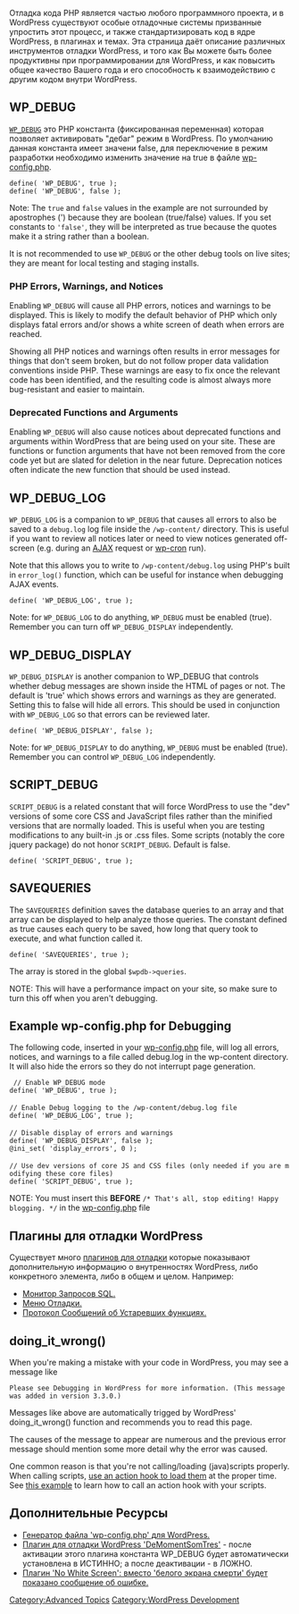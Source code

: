 {{Languages|
{{en|Debugging in WordPress}}
{{ru|Отладка WordPress}}
{{es|Depurar en WordPress}}
{{fr|Débogage dans WordPress}}
{{hr|Ispitivanje kvarova u WordPressu}}
{{it|Debug in WordPress}}
{{ja|WordPressでのデバッグ}}
{{pt-br|Depuração no WordPress}}
}}

Отладка кода PHP является частью любого программного проекта, и в WordPress существуют особые отладочные системы призванные упростить этот процесс, и также стандартизировать код в ядре WordPress, в плагинах и темах. Эта страница даёт описание различных инструментов отладки WordPress, и того как Вы можете быть более продуктивны при программировании для WordPress, и как повысить общее качество Вашего года и его способность к взаимодействию с другим кодом внутри WordPress.

{{Note|Не существует обязательного требования обращать внимание на значение константы <tt>WP_DEBUG</tt> в коде плагинов и тем. Но мы '''настоятельно рекомендуем''' всем разработчикам тем и плагинов всё таки использовать режим <tt>WP_DEBUG</tt> при написании кода, который они планируют выпустить публично. Если Ваш плагин или тема не совместима с <tt>WP_DEBUG</tt>, то все сообщения об ошибках, предупреждениях и т.п. будут не доступны для других разработчиков, которые хотели бы использовать Ваш код. Кроме того, такая тема не будет допущена к подвижения через официальные [[Theme_Review#PHP.2C_JS.2C_CSS.2C_HTML|иструменты WordPress]].}}

== WP_DEBUG ==

<tt>[[WP_DEBUG]]</tt> это PHP константа (фиксированная переменная) которая позволяет активировать "дебаг" режим в WordPress. По умолчанию данная константа имеет значени false, для переключение в режим разработки необходимо изменить значение на true в файле [[Editing_wp-config.php|wp-config.php]].

 define( 'WP_DEBUG', true );
 define( 'WP_DEBUG', false );

Note: The <tt>true</tt> and <tt>false</tt> values in the example are not surrounded by apostrophes (') because they are boolean (true/false) values. If you set constants to <tt>'false'</tt>, they will be interpreted as true because the quotes make it a string rather than a boolean.

It is not recommended to use <tt>WP_DEBUG</tt> or the other debug tools on live sites; they are meant for local testing and staging installs. 

===PHP Errors, Warnings, and Notices===
Enabling <tt>WP_DEBUG</tt> will cause all PHP errors, notices and warnings to be displayed. This is likely to modify the default behavior of PHP which only displays fatal errors and/or shows a white screen of death when errors are reached.

Showing all PHP notices and warnings often results in error messages for things that don't seem broken, but do not follow proper data validation conventions inside PHP. These warnings are easy to fix once the relevant code has been identified, and the resulting code is almost always more bug-resistant and easier to maintain.

===Deprecated Functions and Arguments===
Enabling <tt>WP_DEBUG</tt> will also cause notices about deprecated functions and arguments within WordPress that are being used on your site. These are functions or function arguments that have not been removed from the core code yet but are slated for deletion in the near future. Deprecation notices often indicate the new function that should be used instead.

== WP_DEBUG_LOG==

<tt>WP_DEBUG_LOG</tt> is a companion to <tt>WP_DEBUG</tt> that causes all errors to also be saved to a <tt>debug.log</tt> log file inside the <tt>/wp-content/</tt> directory. This is useful if you want to review all notices later or need to view notices generated off-screen (e.g. during an [[AJAX_in_Plugins|AJAX]] request or [[Function_Reference/wp_schedule_event|wp-cron]] run).

Note that this allows you to write to <tt>/wp-content/debug.log</tt> using PHP's built in <tt>error_log()</tt> function, which can be useful for instance when debugging AJAX events.

 define( 'WP_DEBUG_LOG', true );

Note: for <tt>WP_DEBUG_LOG</tt> to do anything, <tt>WP_DEBUG</tt> must be enabled (true).  Remember you can turn off <tt>WP_DEBUG_DISPLAY</tt> independently.

==WP_DEBUG_DISPLAY==

<tt>WP_DEBUG_DISPLAY</tt> is another companion to WP_DEBUG that controls whether debug messages are shown inside the HTML of pages or not. The default is 'true' which shows errors and warnings as they are generated. Setting this to false will hide all errors. This should be used in conjunction with <tt>WP_DEBUG_LOG</tt> so that errors can be reviewed later. 

 define( 'WP_DEBUG_DISPLAY', false );

Note: for <tt>WP_DEBUG_DISPLAY</tt> to do anything, <tt>WP_DEBUG</tt> must be enabled (true).  Remember you can control <tt>WP_DEBUG_LOG</tt> independently.

== SCRIPT_DEBUG==

<tt>SCRIPT_DEBUG</tt> is a related constant that will force WordPress to use the "dev" versions of some core CSS and JavaScript files rather than the minified versions that are normally loaded. This is useful when you are testing modifications to any built-in .js or .css files. Some scripts (notably the core jquery package) do not honor <tt>SCRIPT_DEBUG</tt>. Default is false.

 define( 'SCRIPT_DEBUG', true );

== SAVEQUERIES==

The <tt>SAVEQUERIES</tt> definition saves the database queries to an array and that array can be displayed to help analyze those queries. The constant defined as true causes each query to be saved, how long that query took to execute, and what function called it.

 define( 'SAVEQUERIES', true );

The array is stored in the global <tt>$wpdb->queries</tt>.

NOTE: This will have a performance impact on your site, so make sure to turn this off when you aren't debugging.

== Example wp-config.php for Debugging ==
The following code, inserted in your [[Editing_wp-config.php|wp-config.php]] file, will log all errors, notices, and warnings to a file called debug.log in the wp-content directory. It will also hide the errors so they do not interrupt page generation. 

 <nowiki> // Enable WP_DEBUG mode
define( 'WP_DEBUG', true );

// Enable Debug logging to the /wp-content/debug.log file
define( 'WP_DEBUG_LOG', true );

// Disable display of errors and warnings 
define( 'WP_DEBUG_DISPLAY', false );
@ini_set( 'display_errors', 0 );

// Use dev versions of core JS and CSS files (only needed if you are modifying these core files)
define( 'SCRIPT_DEBUG', true );</nowiki>

NOTE: You must insert this '''BEFORE''' <tt>/* That's all, stop editing! Happy blogging. */</tt> in the [[Editing_wp-config.php|wp-config.php]] file

== Плагины для отладки WordPress ==

Существует много [https://wordpress.org/plugins/search.php?q=debug плагинов для отладки] которые показывают дополнительную информацию о внутренностях  WordPress, либо конкретного элемента, либо в общем и целом. Например:

* [https://wordpress.org/plugins/query-monitor/ Монитор Запросов SQL.]
* [https://wordpress.org/plugins/debug-bar/ Меню Отладки.]
* [https://wordpress.org/plugins/log-deprecated-notices/ Протокол Сообщений об Устаревших функциях.]

== doing_it_wrong()  ==

When you're making a mistake with your code in WordPress, you may see a message like 

 Please see Debugging in WordPress for more information. (This message was added in version 3.3.0.) 

Messages like above are automatically trigged by WordPress' doing_it_wrong() function and recommends you to read this page. 

The causes of the message to appear are numerous and the previous error message should mention some more detail why the error was caused.  

One common reason is that you're not calling/loading (java)scripts properly. When calling scripts, [https://developer.wordpress.org/reference/functions/wp_register_script/#notes use an action hook to load them] at the proper time. See [https://stackoverflow.com/a/31649768/1040605 this example] to learn how to call an action hook with your scripts.


== Дополнительные Ресурсы ==
* [http://generatewp.com/wp-config/ Генератор файла 'wp-config.php' для WordPress.]
* [https://wordpress.org/plugins/demomentsomtres-debug/ Плагин для отладки WordPress 'DeMomentSomTres'] - после активации этого плагина константа WP_DEBUG будет автоматически установлена в ИСТИННО; а после деактивации - в ЛОЖНО.
* [https://github.com/stracker-phil/wp-no-white-screen/ Плагин 'No White Screen': вместо 'белого экрана смерти' будет показано сообщение об ошибке.]
[[Category:Advanced Topics]]
[[Category:WordPress Development]]
